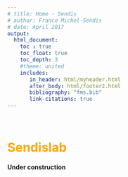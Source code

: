 ```yaml
---
# title: Home - Sendis
# author: Franco Michel-Sendis
# date: April 2017
output:
  html_document:
    toc : true
    toc_float: true 
    toc_depth: 3
    #theme: united
    includes:
       in_header: html/myheader.html
       after_body: html/footer2.html
       bibliography: "fms.bib"
       link-citations: true 
--- 
```

<br>

# <span style="color:#FCA708"> Sendislab</span> 

<b>Under construction</b>

 
